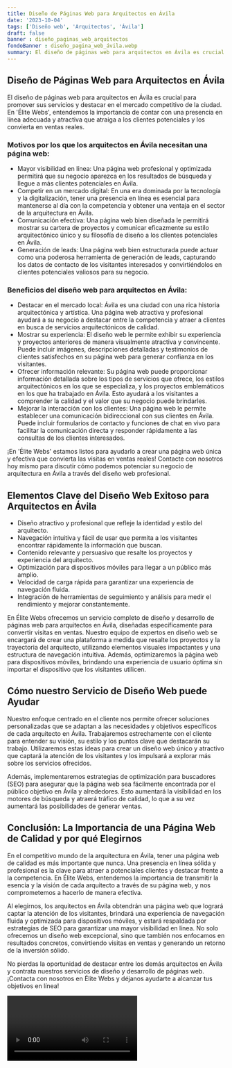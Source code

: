 ```yaml
---
title: Diseño de Páginas Web para Arquitectos en Ávila
date: '2023-10-04'
tags: ['Diseño web', 'Arquitectos', 'Ávila']
draft: false
banner : diseño_paginas_web_arquitectos
fondoBanner : diseño_pagina_web_ávila.webp
summary: El diseño de páginas web para arquitectos en Ávila es crucial para promover sus servicios y destacar en el mercado competitivo de la ciudad. En 'Élite Webs', entendemos la importancia de contar con una presencia en línea adecuada y atractiva que atraiga a los clientes potenciales y los convierta en ventas reales.
---
```


## Diseño de Páginas Web para Arquitectos en Ávila

El diseño de páginas web para arquitectos en Ávila es crucial para promover sus servicios y destacar en el mercado competitivo de la ciudad. En 'Élite Webs', entendemos la importancia de contar con una presencia en línea adecuada y atractiva que atraiga a los clientes potenciales y los convierta en ventas reales.

### Motivos por los que los arquitectos en Ávila necesitan una página web:

- Mayor visibilidad en línea: Una página web profesional y optimizada permitirá que su negocio aparezca en los resultados de búsqueda y llegue a más clientes potenciales en Ávila.
- Competir en un mercado digital: En una era dominada por la tecnología y la digitalización, tener una presencia en línea es esencial para mantenerse al día con la competencia y obtener una ventaja en el sector de la arquitectura en Ávila.
- Comunicación efectiva: Una página web bien diseñada le permitirá mostrar su cartera de proyectos y comunicar eficazmente su estilo arquitectónico único y su filosofía de diseño a los clientes potenciales en Ávila.
- Generación de leads: Una página web bien estructurada puede actuar como una poderosa herramienta de generación de leads, capturando los datos de contacto de los visitantes interesados y convirtiéndolos en clientes potenciales valiosos para su negocio.

### Beneficios del diseño web para arquitectos en Ávila:

- Destacar en el mercado local: Ávila es una ciudad con una rica historia arquitectónica y artística. Una página web atractiva y profesional ayudará a su negocio a destacar entre la competencia y atraer a clientes en busca de servicios arquitectónicos de calidad.
- Mostrar su experiencia: El diseño web le permite exhibir su experiencia y proyectos anteriores de manera visualmente atractiva y convincente. Puede incluir imágenes, descripciones detalladas y testimonios de clientes satisfechos en su página web para generar confianza en los visitantes.
- Ofrecer información relevante: Su página web puede proporcionar información detallada sobre los tipos de servicios que ofrece, los estilos arquitectónicos en los que se especializa, y los proyectos emblemáticos en los que ha trabajado en Ávila. Esto ayudará a los visitantes a comprender la calidad y el valor que su negocio puede brindarles.
- Mejorar la interacción con los clientes: Una página web le permite establecer una comunicación bidireccional con sus clientes en Ávila. Puede incluir formularios de contacto y funciones de chat en vivo para facilitar la comunicación directa y responder rápidamente a las consultas de los clientes interesados.

¡En 'Élite Webs' estamos listos para ayudarlo a crear una página web única y efectiva que convierta las visitas en ventas reales! Contacte con nosotros hoy mismo para discutir cómo podemos potenciar su negocio de arquitectura en Ávila a través del diseño web profesional.

<GifSeo />

<Cta />

## Elementos Clave del Diseño Web Exitoso para Arquitectos en Ávila

- Diseño atractivo y profesional que refleje la identidad y estilo del arquitecto.
- Navegación intuitiva y fácil de usar que permita a los visitantes encontrar rápidamente la información que buscan.
- Contenido relevante y persuasivo que resalte los proyectos y experiencia del arquitecto.
- Optimización para dispositivos móviles para llegar a un público más amplio.
- Velocidad de carga rápida para garantizar una experiencia de navegación fluida.
- Integración de herramientas de seguimiento y análisis para medir el rendimiento y mejorar constantemente.

En Élite Webs ofrecemos un servicio completo de diseño y desarrollo de páginas web para arquitectos en Ávila, diseñadas específicamente para convertir visitas en ventas. Nuestro equipo de expertos en diseño web se encargará de crear una plataforma a medida que resalte los proyectos y la trayectoria del arquitecto, utilizando elementos visuales impactantes y una estructura de navegación intuitiva. Además, optimizaremos la página web para dispositivos móviles, brindando una experiencia de usuario óptima sin importar el dispositivo que los visitantes utilicen.

## Cómo nuestro Servicio de Diseño Web puede Ayudar

Nuestro enfoque centrado en el cliente nos permite ofrecer soluciones personalizadas que se adaptan a las necesidades y objetivos específicos de cada arquitecto en Ávila. Trabajaremos estrechamente con el cliente para entender su visión, su estilo y los puntos clave que destacarán su trabajo. Utilizaremos estas ideas para crear un diseño web único y atractivo que captará la atención de los visitantes y los impulsará a explorar más sobre los servicios ofrecidos.

Además, implementaremos estrategias de optimización para buscadores (SEO) para asegurar que la página web sea fácilmente encontrada por el público objetivo en Ávila y alrededores. Esto aumentará la visibilidad en los motores de búsqueda y atraerá tráfico de calidad, lo que a su vez aumentará las posibilidades de generar ventas.

## Conclusión: La Importancia de una Página Web de Calidad y por qué Elegirnos

En el competitivo mundo de la arquitectura en Ávila, tener una página web de calidad es más importante que nunca. Una presencia en línea sólida y profesional es la clave para atraer a potenciales clientes y destacar frente a la competencia. En Élite Webs, entendemos la importancia de transmitir la esencia y la visión de cada arquitecto a través de su página web, y nos comprometemos a hacerlo de manera efectiva.

Al elegirnos, los arquitectos en Ávila obtendrán una página web que logrará captar la atención de los visitantes, brindará una experiencia de navegación fluida y optimizada para dispositivos móviles, y estará respaldada por estrategias de SEO para garantizar una mayor visibilidad en línea. No solo ofrecemos un diseño web excepcional, sino que también nos enfocamos en resultados concretos, convirtiendo visitas en ventas y generando un retorno de la inversión sólido.

No pierdas la oportunidad de destacar entre los demás arquitectos en Ávila y contrata nuestros servicios de diseño y desarrollo de páginas web. ¡Contacta con nosotros en Élite Webs y déjanos ayudarte a alcanzar tus objetivos en línea!

<Video />

<CtaBot job='Arquitectos' city='Ávila'/>

<Gmaps query='Ávila+españa+maps' />
